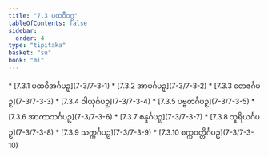 ```yaml
---
title: "7.3 ပထဝီဝဂ္ဂ"
tableOfContents: false
sidebar:
  order: 4
type: "tipitaka"
basket: "su"
book: "mi"
---
```



<DynamicBreadcrumb />



<TableOfContents book="mi" section="7.3">
* [7.3.1 ပထဝီအင်္ဂပဉှ](7-3/7-3-1)
* [7.3.2 အာပင်္ဂပဉှ](7-3/7-3-2)
* [7.3.3 တေဇင်္ဂပဉှ](7-3/7-3-3)
* [7.3.4 ဝါယုင်္ဂပဉှ](7-3/7-3-4)
* [7.3.5 ပဗ္ဗတင်္ဂပဉှ](7-3/7-3-5)
* [7.3.6 အာကာသင်္ဂပဉှ](7-3/7-3-6)
* [7.3.7 စန္ဒင်္ဂပဉှ](7-3/7-3-7)
* [7.3.8 သူရိယင်္ဂပဉှ](7-3/7-3-8)
* [7.3.9 သက္ကင်္ဂပဉှ](7-3/7-3-9)
* [7.3.10 စက္ကဝတ္တိင်္ဂပဉှ](7-3/7-3-10)
</TableOfContents>